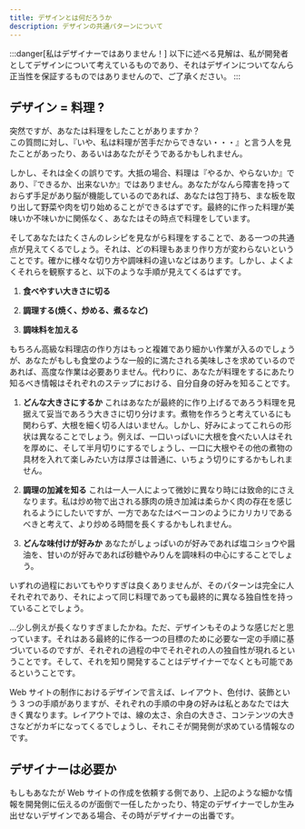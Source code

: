 ```yaml
---
title: デザインとは何だろうか
description: デザインの共通パターンについて
---
```


:::danger[私はデザイナーではありません！]
以下に述べる見解は、私が開発者としてデザインについて考えているものであり、それはデザインについてなんら正当性を保証するものではありませんので、ご了承ください。
:::

## デザイン = 料理 ?

突然ですが、あなたは料理をしたことがありますか？<br />
この質問に対し、『いや、私は料理が苦手だからできない・・・』と言う人を見たことがあったり、あるいはあなたがそうであるかもしれません。

しかし、それは全くの誤りです。大抵の場合、料理は『やるか、やらないか』であり、『できるか、出来ないか』ではありません。あなたがなんら障害を持っておらず手足があり脳が機能しているのであれば、あなたは包丁持ち、まな板を取り出して野菜や肉を切り始めることができるはずです。最終的に作った料理が美味いか不味いかに関係なく、あなたはその時点で料理をしています。

そしてあなたはたくさんのレシピを見ながら料理をすることで、ある一つの共通点が見えてくるでしょう。それは、どの料理もあまり作り方が変わらないということです。確かに様々な切り方や調味料の違いなどはあります。しかし、よくよくそれらを観察すると、以下のような手順が見えてくるはずです。

1. **食べやすい大きさに切る**

2. **調理する(焼く、炒める、煮るなど)**

3. **調味料を加える**

もちろん高級な料理店の作り方はもっと複雑であり細かい作業が入るのでしょうが、あなたがもしも食堂のような一般的に満たされる美味しさを求めているのであれば、高度な作業は必要ありません。代わりに、あなたが料理をするにあたり知るべき情報はそれぞれのステップにおける、自分自身の好みを知ることです。

1. **どんな大きさにするか**
   これはあなたが最終的に作り上げるであろう料理を見据えて妥当であろう大きさに切り分けます。煮物を作ろうと考えているにも関わらず、大根を細く切る人はいません。しかし、好みによってこれらの形状は異なることでしょう。例えば、一口いっぱいに大根を食べたい人はそれを厚めに、そして半月切りにするでしょうし、一口に大根やその他の煮物の具材を入れて楽しみたい方は厚さは普通に、いちょう切りにするかもしれません。

2. **調理の加減を知る**
   これは一人一人によって微妙に異なり時には致命的にさえなります。私は炒め物で出される豚肉の焼き加減は柔らかく肉の存在を感じれるようにしたいですが、一方であなたはベーコンのようにカリカリであるべきと考えて、より炒める時間を長くするかもしれません。

3. **どんな味付けが好みか**
   あなたがしょっぱいのが好みであれば塩コショウや醤油を、甘いのが好みであれば砂糖やみりんを調味料の中心にすることでしょう。

いずれの過程においてもやりすぎは良くありませんが、そのパターンは完全に人それぞれであり、それによって同じ料理であっても最終的に異なる独自性を持っていることでしょう。

...少し例えが長くなりすぎましたかね。ただ、デザインもそのような感じだと思っています。それはある最終的に作る一つの目標のために必要な一定の手順に基づいているのですが、それぞれの過程の中でそれぞれの人の独自性が現れるということです。そして、それを知り開発することはデザイナーでなくとも可能であるということです。

Web サイトの制作におけるデザインで言えば、レイアウト、色付け、装飾という 3 つの手順がありますが、それぞれの手順の中身の好みは私とあなたでは大きく異なります。レイアウトでは、線の太さ、余白の大きさ、コンテンツの大きさなどがカギになってくるでしょうし、それこそが開発側が求めている情報なのです。

## デザイナーは必要か

もしもあなたが Web サイトの作成を依頼する側であり、上記のような細かな情報を開発側に伝えるのが面倒で一任したかったり、特定のデザイナーでしか生み出せないデザインである場合、その時がデザイナーの出番です。
